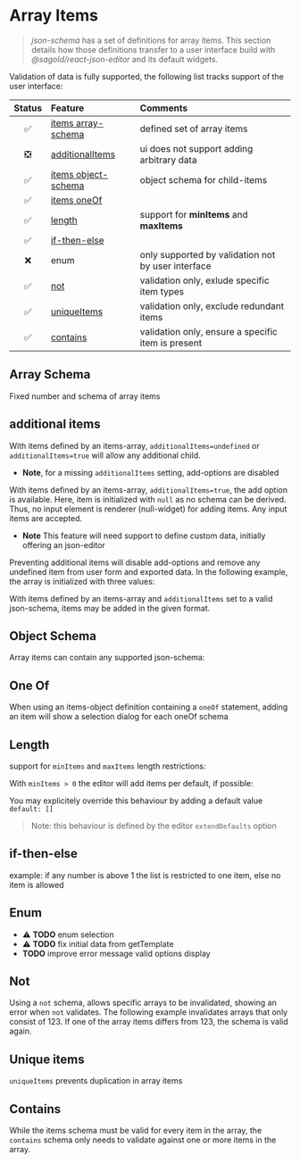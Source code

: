 
<Meta title="ArrayItems" />

# Array Items

> _json-schema_ has a set of definitions for array items. This section details how those definitions transfer to a user interface build with _@sagold/react-json-editor_ and its default widgets.

Validation of data is fully supported, the following list tracks support of the user interface:

| Status | Feature                               | Comments                                           |
| :----: | :------------------------------------ | :------------------------------------------------- |
|   ✅   | [items array-schema](#array-schema)   | defined set of array items                         |
|   ❎   | [additionalItems](#additional-items)  | ui does not support adding arbitrary data          |
|   ✅   | [items object-schema](#object-schema) | object schema for child-items                      |
|   ✅   | [items oneOf](#one-of)                |
|   ✅   | [length](#length)                     | support for **minItems** and **maxItems**          |
|   ✅   | [if-then-else](#if-then-else)         |
|   ❌   | enum                                  | only supported by validation not by user interface |
|   ✅   | [not](#not)                           | validation only, exlude specific item types        |
|   ✅   | [uniqueItems](#uniqueitems)           | validation only, exclude redundant items           |
|   ✅   | [contains](#contains)                 | validation only, ensure a specific item is present |

## Array Schema

Fixed number and schema of array items

<Canvas className="inline" of={ArrayItems.ItemsArray} />

## additional items

With items defined by an items-array, `additionalItems=undefined` or `additionalItems=true` will allow any additional child.

- **Note**, for a missing `additionalItems` setting, add-options are disabled

<Canvas className="inline" of={ArrayItems.AdditionalItemsUndefined} />

With items defined by an items-array, `additionalItems=true`, the add option is available. Here, item is initialized with `null` as no schema can be derived. Thus, no input element is renderer (null-widget) for adding items. Any input items are accepted.

- **Note** This feature will need support to define custom data, initially offering an json-editor

<Canvas className="inline" of={ArrayItems.AdditionalItemsTrue} />

Preventing additional items will disable add-options and remove any undefined item from user form and exported data. In the following example, the array is initialized with three values:

<Canvas className="inline" of={ArrayItems.AdditionalItemsFalse} />

With items defined by an items-array and `additionalItems` set to a valid json-schema, items may be added in the given format.

<Canvas className="inline" of={ArrayItems.AdditionalItemsSchema} />

## Object Schema

Array items can contain any supported json-schema:

<Canvas className="inline" of={ArrayItems.ItemsObject} />

## One Of

When using an items-object definition containing a `oneOf` statement, adding an item will show a selection dialog for each oneOf schema

<Canvas className="inline" of={ArrayItems.OneOf} />

## Length

support for `minItems` and `maxItems` length restrictions:

<Canvas className="inline" of={ArrayItems.Length} />

With `minItems > 0` the editor will add items per default, if possible:

<Canvas className="inline" of={ArrayItems.LengthTemplate} />

You may explicitely override this behaviour by adding a default value `default: []`

<Canvas className="inline" of={ArrayItems.LengthDefaultOverride} />

> Note: this behaviour is defined by the editor `extendDefaults` option


## if-then-else

example: if any number is above 1 the list is restricted to one item, else no item is allowed

<Canvas className="inline" of={ArrayItems.IfThenElse} />

## Enum

- ⚠️ **TODO** enum selection
- ⚠️ **TODO** fix initial data from getTemplate
- **TODO** improve error message valid options display

<Canvas className="inline" of={ArrayItems.Enum} />

## Not

Using a `not` schema, allows specific arrays to be invalidated, showing an error when `not` validates. The following example invalidates arrays that only consist of 123. If one of the array items differs from 123, the schema is valid again.

<Canvas className="inline" of={ArrayItems.Not} />

## Unique items

`uniqueItems` prevents duplication in array items

<Canvas className="inline" of={ArrayItems.UniqueItems} />

## Contains

While the items schema must be valid for every item in the array, the `contains` schema only needs to validate against one or more items in the array.

<Canvas className="inline" of={ArrayItems.Contains} />

